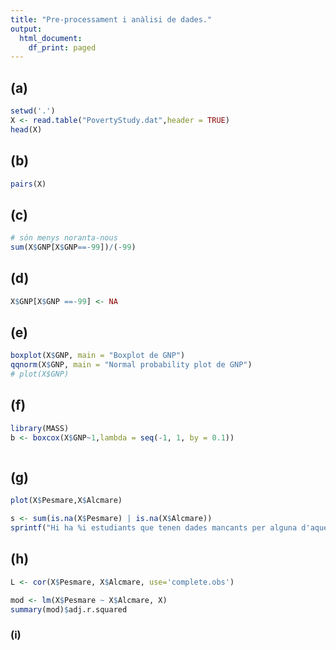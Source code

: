 ```yaml
---
title: "Pre-processament i anàlisi de dades."
output:
  html_document:
    df_print: paged
---
```

## (a)
```r
setwd('.')
X <- read.table("PovertyStudy.dat",header = TRUE)
head(X)
```
## (b)
```r
pairs(X)
```

## (c)
```r
# són menys noranta-nous
sum(X$GNP[X$GNP==-99])/(-99)
```
## (d)
```r
X$GNP[X$GNP ==-99] <- NA
```

## (e)
```r
boxplot(X$GNP, main = "Boxplot de GNP")
qqnorm(X$GNP, main = "Normal probability plot de GNP")
# plot(X$GNP)
```
## (f)
```r
library(MASS)
b <- boxcox(X$GNP~1,lambda = seq(-1, 1, by = 0.1))
```
```r
```


## (g)
```r
plot(X$Pesmare,X$Alcmare)
```
```r
s <- sum(is.na(X$Pesmare) | is.na(X$Alcmare))
sprintf("Hi ha %i estudiants que tenen dades mancants per alguna d'aquestes variables.", s)
```

## (h)
```r
L <- cor(X$Pesmare, X$Alcmare, use='complete.obs')
```

```r
mod <- lm(X$Pesmare ~ X$Alcmare, X)
summary(mod)$adj.r.squared
```


### (i)



